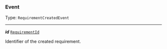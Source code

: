 


### Event

Type: `RequirementCreatedEvent`

---

***id*** [`RequirementId`](#requirementid)

Identifier of the created requirement.


